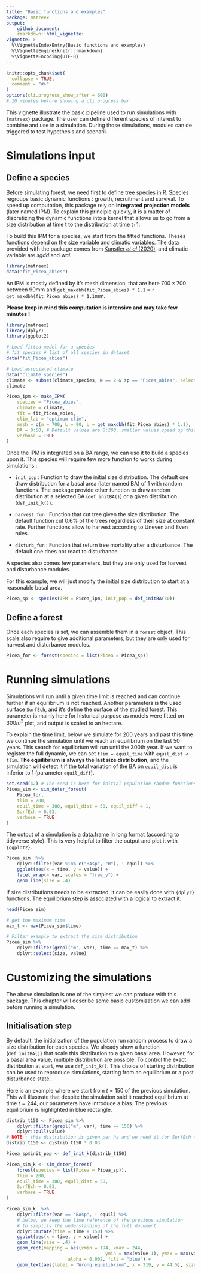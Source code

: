 ```yaml
---
title: "Basic functions and examples"
package: matreex
output: 
    github_document:
    rmarkdown::html_vignette:
vignette: >
  %\VignetteIndexEntry{Basic functions and examples}
  %\VignetteEngine{knitr::rmarkdown}
  %\VignetteEncoding{UTF-8}
---
```


```r
knitr::opts_chunk$set(
  collapse = TRUE,
  comment = "#>"
)
options(cli.progress_show_after = 600) 
# 10 minutes before showing a cli progress bar
```

This vignette illustrate the basic pipeline used to run simulations with `{matreex}` package. The user can define different species of interest to combine and use in a simulation. During those simulations, modules can de triggered to test hypothesis and scenarii.

# Simulations input

## Define a species

Before simulating forest, we need first to define tree species in R. Species regroups basic dynamic functions : growth, recruitment and survival. To speed up computation, this package rely on **integrated projection models** (later named IPM). To explain this principle quickly, it is a matter of discretizing the dynamic functions into a kernel that allows us to go from a size distribution at time t to the distribution at time t+1. 

To build this IPM for a species, we start from the fitted functions. Theses functions depend on the size variable and climatic variables. The data provided with the package comes from [Kunstler *et al* (2020)](https://doi.org/10.1111/1365-2745.13533), and climatic variable are *sgdd* and *wai*. 

```r
library(matreex)
data("fit_Picea_abies")
```

An IPM is mostly defined by it's mesh dimension, that are here $700 \times 700$ between 90mm and `get_maxdbh(fit_Picea_abies) * 1.1` = `r get_maxdbh(fit_Picea_abies) * 1.1`mm.

**Please keep in mind this computation is intensive and may take few minutes !**

```r
library(matreex)
library(dplyr)
library(ggplot2)

# Load fitted model for a species
# fit_species # list of all species in dataset
data("fit_Picea_abies")

# Load associated climate
data("climate_species")
climate <- subset(climate_species, N == 2 & sp == "Picea_abies", select = -sp)
climate

Picea_ipm <- make_IPM(
    species = "Picea_abies", 
    climate = climate, 
    fit = fit_Picea_abies,
    clim_lab = "optimum clim",
    mesh = c(m = 700, L = 90, U = get_maxdbh(fit_Picea_abies) * 1.1),
    BA = 0:50, # Default values are 0:200, smaller values speed up this vignette.
    verbose = TRUE
)
```

Once the IPM is integrated on a BA range, we can use it to build a species upon it. This species will require few more function to works during simulations :

* `init_pop` : Function to draw the initial size distribution. The default one draw distribution for a basal area (later named BA) of 1 with random functions. The package provide other function to draw random distribution at a selected BA (`def_initBA()`) or a given distribution (`def_init_k()`).

* `harvest_fun` : Function that cut tree given the size distribution. The default function cut 0.6% of the trees regardless of their size at constant rate. Further functions allow to harvest according to Uneven and Even rules.

* `disturb_fun` : Function that return tree mortality after a disturbance. The default one does not react to disturbance.

A species also comes few parameters, but they are only used for harvest and disturbance modules.

For this example, we will just modify the initial size distribution to start at a reasonable basal area.

```r
Picea_sp <- species(IPM = Picea_ipm, init_pop = def_initBA(30))
```

## Define a forest

Once each species is set, we can assemble them in a `forest` object. This scale also require to give additional parameters, but they are only used for harvest and disturbance modules.

```r
Picea_for <- forest(species = list(Picea = Picea_sp))
```

# Running simulations

Simulations will run until a given time limit is reached and can continue further if an equilibrium is not reached. Another parameters is the used surface `SurfEch`, and it's define the surface of the studied forest. This parameter is mainly here for historical purpose as models were fitted on $300m^2$ plot, and output is scaled to an hectare.

To explain the time limit, below we simulate for 200 years and past this time we continue the simulation until we reach an equilibrium on the last 50 years. This search for equilibrium will run until the 300th year. If we want to register the full dynamic, we can set `tlim = equil_time` with `equil_dist < tlim`. **The equilibrium is always the last size distribution**, and the simulation will detect it if the total variation of the BA on `equil_dist` is inferior to 1 (parameter `equil_diff`).

```r
set.seed(42) # The seed is here for initial population random functions.
Picea_sim <- sim_deter_forest(
    Picea_for, 
    tlim = 200, 
    equil_time = 300, equil_dist = 50, equil_diff = 1,
    SurfEch = 0.03,
    verbose = TRUE
)
```

The output of a simulation is a data.frame in long format (according to tidyverse style). This is very helpful to filter the output and plot it with `{ggplot2}`.

```r
Picea_sim  %>%
    dplyr::filter(var %in% c("BAsp", "H"), ! equil) %>%
    ggplot(aes(x = time, y = value)) +
    facet_wrap(~ var, scales = "free_y") +
    geom_line(size = .4)
```

If size distributions needs to be extracted, it can be easily done with `{dplyr}` functions. The equilibrium step is associated with a logical to extract it.

```r
head(Picea_sim)

# get the maximum time
max_t <- max(Picea_sim$time)

# Filter example to extract the size distribution
Picea_sim %>% 
    dplyr::filter(grepl("m", var), time == max_t) %>% 
    dplyr::select(size, value)
```

# Customizing the simulations

The above simulation is one of the simplest we can produce with this package. This chapter will describe some basic customization we can add before running a simulation. 

## Initialisation step

By default, the initialization of the population run random process to draw a size distribution for each species. We already show a function (`def_initBA()`) that scale this distribution to a given basal area. However, for a basal area value, multiple distribution are possible. To control the exact distribution at start, we use `def_init_k()`. This choice of starting distribution can be used to reproduce simulations, starting from an equilibrium or a post disturbance state.

Here is an example where we start from $t = 150$ of the previous simulation. This will illustrate that despite the simulation said it reached equilibrium at time $t = 244$, our parameters have introduce a bias. The previous equilibrium is highlighted in blue rectangle.

```r
distrib_t150 <- Picea_sim %>% 
    dplyr::filter(grepl("m", var), time == 150) %>%
    dplyr::pull(value)
# NOTE : this distribution is given per ha and we need it for SurfEch = 0.03.
distrib_t150 <- distrib_t150 * 0.03

Picea_sp$init_pop <- def_init_k(distrib_t150)

Picea_sim_k <- sim_deter_forest(
    forest(species = list(Picea = Picea_sp)), 
    tlim = 200, 
    equil_time = 300, equil_dist = 50,
    SurfEch = 0.03,
    verbose = TRUE
)

Picea_sim_k  %>%
    dplyr::filter(var == "BAsp", ! equil) %>%
    # below, we keep the time reference of the previous simulation 
    # to simplify the understanding of the full document.
    dplyr::mutate(time = time + 150) %>% 
    ggplot(aes(x = time, y = value)) +
    geom_line(size = .4) +
    geom_rect(mapping = aes(xmin = 194, xmax = 244, 
                                     ymin = max(value-1), ymax = max(value)),
                       alpha = 0.002, fill = "blue") +
    geom_text(aes(label = "Wrong equilibrium", x = 219, y = 44.5), size = 4) 
```



